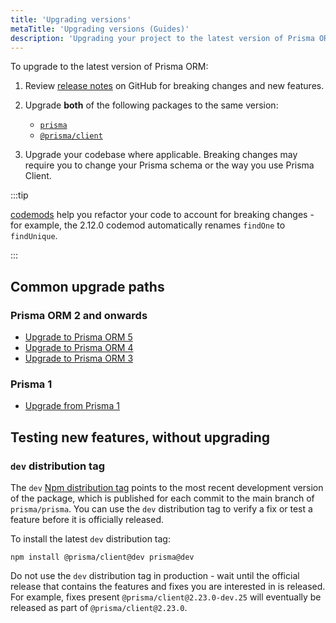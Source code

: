 ```yaml
---
title: 'Upgrading versions'
metaTitle: 'Upgrading versions (Guides)'
description: 'Upgrading your project to the latest version of Prisma ORM.'
---
```

<head>
    <title>{frontMatter.metaTitle}</title>
</head>

<TopBlock>

To upgrade to the latest version of Prisma ORM:

1. Review [release notes](https://github.com/prisma/prisma/releases) on GitHub for breaking changes and new features.
1. Upgrade **both** of the following packages to the same version:

   - [`prisma`](https://www.npmjs.com/package/prisma)
   - [`@prisma/client`](https://www.npmjs.com/package/@prisma/client)

1. Upgrade your codebase where applicable. Breaking changes may require you to change your Prisma schema or the way you use Prisma Client.

:::tip

[codemods](/orm/more/upgrade-guides/upgrading-versions/codemods) help you refactor your code to account for breaking changes - for example, the 2.12.0 codemod automatically renames `findOne` to `findUnique`.

:::

</TopBlock>

## Common upgrade paths

### Prisma ORM 2 and onwards

- [Upgrade to Prisma ORM 5](/orm/more/upgrade-guides/upgrading-versions/upgrading-to-prisma-5)
- [Upgrade to Prisma ORM 4](/orm/more/upgrade-guides/upgrading-versions/upgrading-to-prisma-4)
- [Upgrade to Prisma ORM 3](/orm/more/upgrade-guides/upgrading-versions/upgrading-to-prisma-3)

### Prisma 1

- [Upgrade from Prisma 1](/orm/more/upgrade-guides/upgrade-from-prisma-1)

## Testing new features, without upgrading

### `dev` distribution tag

The `dev` [Npm distribution tag](http://npm.github.io/publishing-pkgs-docs/updating/using-tags.html) points to the most recent development version of the package, which is published for each commit to the main branch of `prisma/prisma`. You can use the `dev` distribution tag to verify a fix or test a feature before it is officially released.

To install the latest `dev` distribution tag:

```terminal
npm install @prisma/client@dev prisma@dev
```

<Admonition type="danger">

Do not use the `dev` distribution tag in production - wait until the official release that contains the features and fixes you are interested in is released. For example, fixes present `@prisma/client@2.23.0-dev.25` will eventually be released as part of `@prisma/client@2.23.0`.

</Admonition>
